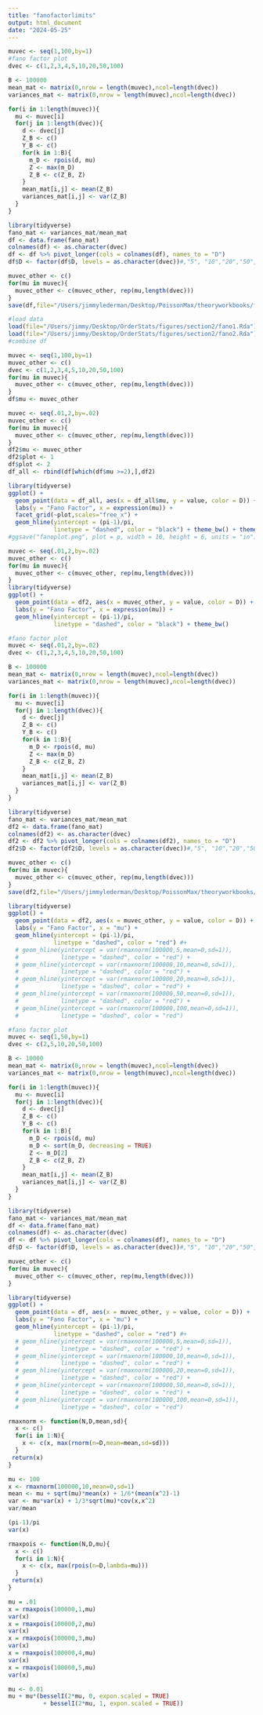```yaml
---
title: "fanofactorlimits"
output: html_document
date: "2024-05-25"
---
```


```r
muvec <- seq(1,100,by=1)
#fano factor plot
dvec <- c(1,2,3,4,5,10,20,50,100)

B <- 100000
mean_mat <- matrix(0,nrow = length(muvec),ncol=length(dvec))
variances_mat <- matrix(0,nrow = length(muvec),ncol=length(dvec))

for(i in 1:length(muvec)){
  mu <- muvec[i]
  for(j in 1:length(dvec)){
    d <- dvec[j]
    Z_B <- c()
    Y_B <- c()
    for(k in 1:B){
      m_D <- rpois(d, mu)
      Z <- max(m_D)
      Z_B <- c(Z_B, Z)
    }
    mean_mat[i,j] <- mean(Z_B)
    variances_mat[i,j] <- var(Z_B)
  }
}

library(tidyverse)
fano_mat <- variances_mat/mean_mat
df <- data.frame(fano_mat)
colnames(df) <- as.character(dvec)
df <- df %>% pivot_longer(cols = colnames(df), names_to = "D")
df$D <- factor(df$D, levels = as.character(dvec))#,"5", "10","20","50","100","1000"

muvec_other <- c()
for(mu in muvec){
  muvec_other <- c(muvec_other, rep(mu,length(dvec)))
}
save(df,file="/Users/jimmylederman/Desktop/PoissonMax/theoryworkbooks/fano1.Rda")
```

```r
#load data
load(file="/Users/jimmy/Desktop/OrderStats/figures/section2/fano1.Rda")
load(file="/Users/jimmy/Desktop/OrderStats/figures/section2/fano2.Rda")
#combine df

muvec <- seq(1,100,by=1)
muvec_other <- c()
dvec <- c(1,2,3,4,5,10,20,50,100)
for(mu in muvec){
  muvec_other <- c(muvec_other, rep(mu,length(dvec)))
}
df$mu <- muvec_other

muvec <- seq(.01,2,by=.02)
muvec_other <- c()
for(mu in muvec){
  muvec_other <- c(muvec_other, rep(mu,length(dvec)))
}
df2$mu <- muvec_other
df2$plot <- 1
df$plot <- 2
df_all <- rbind(df[which(df$mu >=2),],df2)

```

```r


library(tidyverse)
ggplot() + 
  geom_point(data = df_all, aes(x = df_all$mu, y = value, color = D)) +
  labs(y = "Fano Factor", x = expression(mu)) +
  facet_grid(~plot,scales="free_x") +
  geom_hline(yintercept = (pi-1)/pi,
             linetype = "dashed", color = "black") + theme_bw() + theme(strip.text = element_blank()) 
#ggsave("fanoplot.png", plot = p, width = 10, height = 6, units = "in")
```

```r
muvec <- seq(.01,2,by=.02)
muvec_other <- c()
for(mu in muvec){
  muvec_other <- c(muvec_other, rep(mu,length(dvec)))
}
library(tidyverse)
ggplot() + 
  geom_point(data = df2, aes(x = muvec_other, y = value, color = D)) +
  labs(y = "Fano Factor", x = expression(mu)) +
  geom_hline(yintercept = (pi-1)/pi,
             linetype = "dashed", color = "black") + theme_bw()
```


```r
#fano factor plot
muvec <- seq(.01,2,by=.02)
dvec <- c(1,2,3,4,5,10,20,50,100)

B <- 100000
mean_mat <- matrix(0,nrow = length(muvec),ncol=length(dvec))
variances_mat <- matrix(0,nrow = length(muvec),ncol=length(dvec))

for(i in 1:length(muvec)){
  mu <- muvec[i]
  for(j in 1:length(dvec)){
    d <- dvec[j]
    Z_B <- c()
    Y_B <- c()
    for(k in 1:B){
      m_D <- rpois(d, mu)
      Z <- max(m_D)
      Z_B <- c(Z_B, Z)
    }
    mean_mat[i,j] <- mean(Z_B)
    variances_mat[i,j] <- var(Z_B)
  }
}

library(tidyverse)
fano_mat <- variances_mat/mean_mat
df2 <- data.frame(fano_mat)
colnames(df2) <- as.character(dvec)
df2 <- df2 %>% pivot_longer(cols = colnames(df2), names_to = "D")
df2$D <- factor(df2$D, levels = as.character(dvec))#,"5", "10","20","50","100","1000"

muvec_other <- c()
for(mu in muvec){
  muvec_other <- c(muvec_other, rep(mu,length(dvec)))
}
save(df2,file="/Users/jimmylederman/Desktop/PoissonMax/theoryworkbooks/fano2.Rda")
```


```r
library(tidyverse)
ggplot() + 
  geom_point(data = df2, aes(x = muvec_other, y = value, color = D)) +
  labs(y = "Fano Factor", x = "mu") +
  geom_hline(yintercept = (pi-1)/pi,
             linetype = "dashed", color = "red") #+
  # geom_hline(yintercept = var(rmaxnorm(100000,5,mean=0,sd=1)),
  #            linetype = "dashed", color = "red") +
  # geom_hline(yintercept = var(rmaxnorm(100000,10,mean=0,sd=1)),
  #            linetype = "dashed", color = "red") +
  # geom_hline(yintercept = var(rmaxnorm(100000,20,mean=0,sd=1)),
  #            linetype = "dashed", color = "red") +
  # geom_hline(yintercept = var(rmaxnorm(100000,50,mean=0,sd=1)),
  #            linetype = "dashed", color = "red") +
  # geom_hline(yintercept = var(rmaxnorm(100000,100,mean=0,sd=1)),
  #            linetype = "dashed", color = "red")
```


```r
#fano factor plot
muvec <- seq(1,50,by=1)
dvec <- c(2,5,10,20,50,100)

B <- 10000
mean_mat <- matrix(0,nrow = length(muvec),ncol=length(dvec))
variances_mat <- matrix(0,nrow = length(muvec),ncol=length(dvec))

for(i in 1:length(muvec)){
  mu <- muvec[i]
  for(j in 1:length(dvec)){
    d <- dvec[j]
    Z_B <- c()
    Y_B <- c()
    for(k in 1:B){
      m_D <- rpois(d, mu)
      m_D <- sort(m_D, decreasing = TRUE)
      Z <- m_D[2]
      Z_B <- c(Z_B, Z)
    }
    mean_mat[i,j] <- mean(Z_B)
    variances_mat[i,j] <- var(Z_B)
  }
}

library(tidyverse)
fano_mat <- variances_mat/mean_mat
df <- data.frame(fano_mat)
colnames(df) <- as.character(dvec)
df <- df %>% pivot_longer(cols = colnames(df), names_to = "D")
df$D <- factor(df$D, levels = as.character(dvec))#,"5", "10","20","50","100","1000"

muvec_other <- c()
for(mu in muvec){
  muvec_other <- c(muvec_other, rep(mu,length(dvec)))
}

```

```r
library(tidyverse)
ggplot() + 
  geom_point(data = df, aes(x = muvec_other, y = value, color = D)) +
  labs(y = "Fano Factor", x = "mu") +
  geom_hline(yintercept = (pi-1)/pi,
             linetype = "dashed", color = "red") #+
  # geom_hline(yintercept = var(rmaxnorm(100000,5,mean=0,sd=1)),
  #            linetype = "dashed", color = "red") +
  # geom_hline(yintercept = var(rmaxnorm(100000,10,mean=0,sd=1)),
  #            linetype = "dashed", color = "red") +
  # geom_hline(yintercept = var(rmaxnorm(100000,20,mean=0,sd=1)),
  #            linetype = "dashed", color = "red") +
  # geom_hline(yintercept = var(rmaxnorm(100000,50,mean=0,sd=1)),
  #            linetype = "dashed", color = "red") +
  # geom_hline(yintercept = var(rmaxnorm(100000,100,mean=0,sd=1)),
  #            linetype = "dashed", color = "red")
```


```r
rmaxnorm <- function(N,D,mean,sd){
  x <- c()
  for(i in 1:N){
    x <- c(x, max(rnorm(n=D,mean=mean,sd=sd)))
  }
 return(x)
}
```


```r
mu <- 100
x <- rmaxnorm(100000,10,mean=0,sd=1)
mean <- mu + sqrt(mu)*mean(x) + 1/6*(mean(x^2)-1)
var <- mu*var(x) + 1/3*sqrt(mu)*cov(x,x^2)
var/mean
```

```r
(pi-1)/pi
var(x)
```

```r
rmaxpois <- function(N,D,mu){
  x <- c()
  for(i in 1:N){
    x <- c(x, max(rpois(n=D,lambda=mu)))
  }
 return(x)
}
```

```r
mu = .01
x = rmaxpois(100000,1,mu)
var(x)
x = rmaxpois(100000,2,mu)
var(x)
x = rmaxpois(100000,3,mu)
var(x)
x = rmaxpois(100000,4,mu)
var(x)
x = rmaxpois(100000,5,mu)
var(x)
```
```r
mu <- 0.01
mu + mu*(besselI(2*mu, 0, expon.scaled = TRUE)
          + besselI(2*mu, 1, expon.scaled = TRUE))
```



